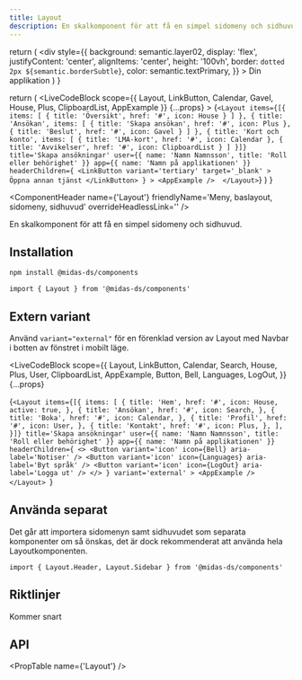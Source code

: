 ```yaml
---
title: Layout
description: En skalkomponent för att få en simpel sidomeny och sidhuvud.
---
```



  return (
    <div
      style={{
        background: semantic.layer02,
        display: 'flex',
        justifyContent: 'center',
        alignItems: 'center',
        height: '100vh',
        border: `dotted 2px ${semantic.borderSubtle}`,
        color: semantic.textPrimary,
      }}
    >
      Din applikation
    </div>
  )
}

  return (
    <LiveCodeBlock
      scope={{ Layout, LinkButton, Calendar, Gavel, House, Plus, ClipboardList, AppExample }}
      {...props}
    >
      {`<Layout
        items={[{
          items: [
            {
              title: 'Översikt',
              href: '#',
              icon: House
            }
          ]
        },
        {
          title: 'Ansökan',
          items: [
            {
              title: 'Skapa ansökan',
              href: '#',
              icon: Plus
            },
            {
              title: 'Beslut',
              href: '#',
              icon: Gavel
            }
          ]
        },
        {
          title: 'Kort och konto',
          items: [
            {
              title: 'LMA-kort',
              href: '#',
              icon: Calendar
            },
            {
              title: 'Avvikelser',
              href: '#',
              icon: ClipboardList
            }
          ]
        }]}
        title='Skapa ansökningar'
        user={{ name: 'Namn Namnsson', title: 'Roll eller behörighet' }}
        app={{ name: 'Namn på applikationen' }}
        headerChildren={
          <LinkButton
            variant='tertiary'
            target='_blank'
          >
            Öppna annan tjänst
          </LinkButton>
        }
      >
          <AppExample /> 
      </Layout>`}
    </LiveCodeBlock>
  )
}

<ComponentHeader
  name={'Layout'}
  friendlyName='Meny, baslayout, sidomeny, sidhuvud'
  overrideHeadlessLink=''
/>

En skalkomponent för att få en simpel sidomeny och sidhuvud.

<Example hideCode />

## Installation

```bash npm2yarn
npm install @midas-ds/components
```

```tsx
import { Layout } from '@midas-ds/components'
```

<Example hideExample />

## Extern variant

Använd `variant="external"` för en förenklad version av Layout med Navbar i botten av fönstret i mobilt läge.

<LiveCodeBlock
  scope={{
    Layout,
    LinkButton,
    Calendar,
    Search,
    House,
    Plus,
    User,
    ClipboardList,
    AppExample,
    Button,
    Bell,
    Languages,
    LogOut,
  }}
  {...props}
>
  {`<Layout
    items={[{
      items: [
        {
          title: 'Hem',
          href: '#',
          icon: House,
          active: true,
        },
        {
          title: 'Ansökan',
          href: '#',
          icon: Search,
        },
        {
          title: 'Boka',
          href: '#',
          icon: Calendar,
        },
        {
          title: 'Profil',
          href: '#',
          icon: User,
        },
        {
          title: 'Kontakt',
          href: '#',
          icon: Plus,
        },
      ],
    }]}
    title='Skapa ansökningar'
    user={{ name: 'Namn Namnsson', title: 'Roll eller behörighet' }}
    app={{ name: 'Namn på applikationen' }}
    headerChildren={
      <>
        <Button
          variant='icon'
          icon={Bell}
          aria-label='Notiser'
        />
        <Button
          variant='icon'
          icon={Languages}
          aria-label='Byt språk'
        />
        <Button
          variant='icon'
          icon={LogOut}
          aria-label='Logga ut'
        />
      </>
      }
      variant='external'
    >
      <AppExample />
  </Layout>
  `}
</LiveCodeBlock>

## Använda separat

Det går att importera sidomenyn samt sidhuvudet som separata komponenter om så önskas, det är dock rekommenderat att använda hela Layoutkomponenten.

```tsx
import { Layout.Header, Layout.Sidebar } from '@midas-ds/components'
```

## Riktlinjer

Kommer snart

## API

<PropTable name={'Layout'} />
